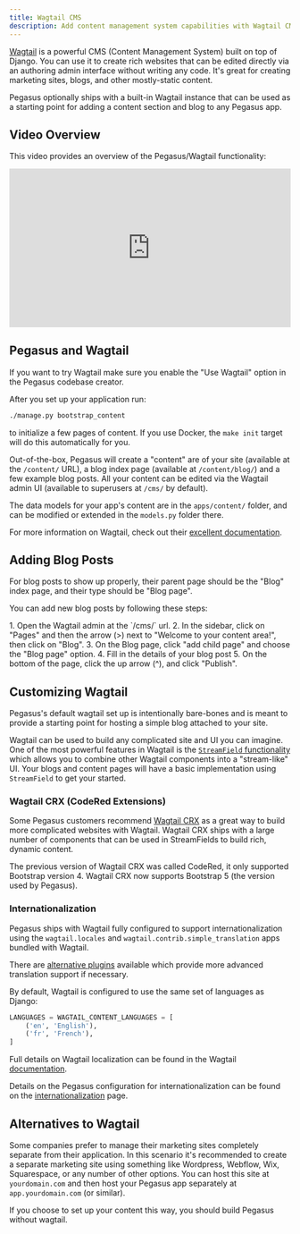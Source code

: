 ```yaml
---
title: Wagtail CMS
description: Add content management system capabilities with Wagtail CMS for blogs, marketing pages, and rich editorial experiences.
---
```



[Wagtail](https://wagtail.org/) is a powerful CMS (Content Management System) built on top of Django.
You can use it to create rich websites that can be edited directly via an authoring admin interface without writing any code.
It's great for creating marketing sites, blogs, and other mostly-static content.

Pegasus optionally ships with a built-in Wagtail instance that can be used as a starting point
for adding a content section and blog to any Pegasus app.

## Video Overview

This video provides an overview of the Pegasus/Wagtail functionality:

<div style="position: relative; padding-bottom: 56.25%; height: 0; overflow: hidden; max-width: 100%; height: auto; margin-bottom: 1em;">
    <iframe src="https://www.youtube.com/embed/YVRhuQ9CyuQ" frameborder="0" allowfullscreen style="position: absolute; top: 0; left: 0; width: 100%; height: 100%;"></iframe>
</div>

## Pegasus and Wagtail

If you want to try Wagtail make sure you enable the "Use Wagtail" option in the Pegasus codebase creator.

After you set up your application run:

```bash
./manage.py bootstrap_content
```

to initialize a few pages of content.
If you use Docker, the `make init` target will do this automatically for you.

Out-of-the-box, Pegasus will create a "content" are of your site (available at the `/content/` URL),
a blog index page (available at `/content/blog/`) and a few example blog posts.
All your content can be edited via the Wagtail admin UI (available to superusers at `/cms/` by default).

The data models for your app's content are in the `apps/content/` folder, and can be modified or extended
in the `models.py` folder there.

For more information on Wagtail, check out their [excellent documentation](https://docs.wagtail.org/).

## Adding Blog Posts

For blog posts to show up properly, their parent page should be the "Blog" index page, and their
type should be "Blog page".

You can add new blog posts by following these steps:

<Steps>
1. Open the Wagtail admin at the `/cms/` url.
2. In the sidebar, click on "Pages" and then the arrow (>) next to "Welcome to your content area!", then click on "Blog".
3. On the Blog page, click "add child page" and choose the "Blog page" option.
4. Fill in the details of your blog post
5. On the bottom of the page, click the up arrow (^), and click "Publish".
</Steps>

## Customizing Wagtail

Pegasus's default wagtail set up is intentionally bare-bones and is meant to provide a starting point for hosting a
simple blog attached to your site.

Wagtail can be used to build any complicated site and UI you can imagine.
One of the most powerful features in Wagtail is the [`StreamField` functionality](https://docs.wagtail.org/en/stable/topics/streamfield.html)
which allows you to combine other Wagtail components into a "stream-like" UI.
Your blogs and content pages will have a basic implementation using `StreamField` to get your started.  

### Wagtail CRX (CodeRed Extensions)

Some Pegasus customers recommend [Wagtail CRX](https://github.com/coderedcorp/coderedcms) as a great
way to build more complicated websites with Wagtail.
Wagtail CRX ships with a large number of components that can be used in StreamFields to build rich, dynamic content.

The previous version of Wagtail CRX was called CodeRed, it only supported Bootstrap version 4.
Wagtail CRX now supports Bootstrap 5 (the version used by Pegasus).

### Internationalization

Pegasus ships with Wagtail fully configured to support internationalization using the
`wagtail.locales` and `wagtail.contrib.simple_translation` apps bundled with Wagtail.

There are [alternative plugins][1] available which provide more advanced translation support
if necessary.

By default, Wagtail is configured to use the same set of languages as Django:

```python
LANGUAGES = WAGTAIL_CONTENT_LANGUAGES = [
    ('en', 'English'),
    ('fr', 'French'),
]
```

Full details on Wagtail localization can be found in the Wagtail [documentation][2].

Details on the Pegasus configuration for internationalization can be found on the
[internationalization](/internationalization) page.

[1]: https://docs.wagtail.org/en/stable/advanced_topics/i18n.html#translation-workflow
[2]: https://docs.wagtail.org/en/stable/advanced_topics/i18n.html

## Alternatives to Wagtail

Some companies prefer to manage their marketing sites completely separate from their application.
In this scenario it's recommended to create a separate marketing site using something like
Wordpress, Webflow, Wix, Squarespace, or any number of other options. You can host this site
at `yourdomain.com` and then host your Pegasus app separately at `app.yourdomain.com` (or similar).

If you choose to set up your content this way, you should build Pegasus without wagtail.
